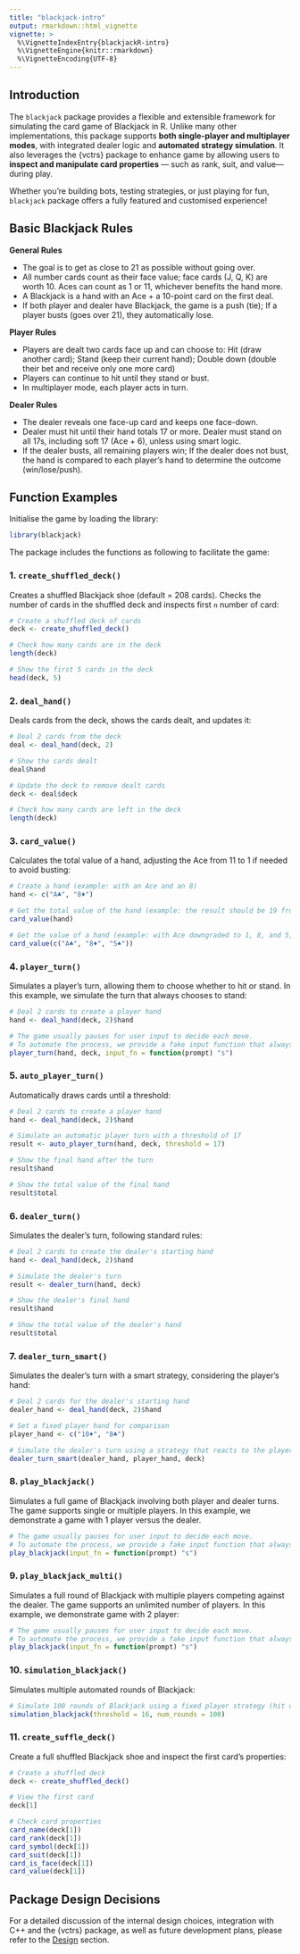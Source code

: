 ```yaml
---
title: "blackjack-intro"
output: rmarkdown::html_vignette
vignette: >
  %\VignetteIndexEntry{blackjackR-intro}
  %\VignetteEngine{knitr::rmarkdown}
  %\VignetteEncoding{UTF-8}
---
```


## Introduction

The `blackjack` package provides a flexible and extensible framework for simulating the card game of Blackjack in R. Unlike many other implementations, this package supports **both single-player and multiplayer modes**, with integrated dealer logic and **automated strategy simulation**. It also leverages the {vctrs} package to enhance game by allowing users to **inspect and manipulate card properties** — such as rank, suit, and value—during play. 

Whether you're building bots, testing strategies, or just playing for fun, `blackjack` package offers a fully featured and customised experience! 

## Basic Blackjack Rules 

**General Rules** 

-   The goal is to get as close to 21 as possible without going over.
-   All number cards count as their face value; face cards (J, Q, K) are worth 10. Aces can count as 1 or 11, whichever benefits the hand more.
-   A Blackjack is a hand with an Ace + a 10-point card on the first deal.
-   If both player and dealer have Blackjack, the game is a push (tie); If a player busts (goes over 21), they automatically lose.

**Player Rules** 

-   Players are dealt two cards face up and can choose to: Hit (draw another card); Stand (keep their current hand); Double down (double their bet and receive only one more card)
-   Players can continue to hit until they stand or bust. 
-   In multiplayer mode, each player acts in turn.

**Dealer Rules** 

-   The dealer reveals one face-up card and keeps one face-down.
-   Dealer must hit until their hand totals 17 or more. Dealer must stand on all 17s, including soft 17 (Ace + 6), unless using smart logic.
-   If the dealer busts, all remaining players win; If the dealer does not bust, the hand is compared to each player’s hand to determine the outcome (win/lose/push).


## Function Examples 

Initialise the game by loading the library: 

```r
library(blackjack)
```

The package includes the functions as following to facilitate the game:

### 1. `create_shuffled_deck()`

Creates a shuffled Blackjack shoe (default = 208 cards). Checks the number of cards in the shuffled deck and inspects first `n` number of card: 

```r
# Create a shuffled deck of cards
deck <- create_shuffled_deck() 

# Check how many cards are in the deck
length(deck)

# Show the first 5 cards in the deck
head(deck, 5) 
```


### 2. `deal_hand()`

Deals cards from the deck, shows the cards dealt, and updates it:  

```r
# Deal 2 cards from the deck
deal <- deal_hand(deck, 2)  

# Show the cards dealt
deal$hand 

# Update the deck to remove dealt cards
deck <- deal$deck 

# Check how many cards are left in the deck
length(deck) 
```


### 3. `card_value()`

Calculates the total value of a hand, adjusting the Ace from 11 to 1 if needed to avoid busting: 

```r
# Create a hand (example: with an Ace and an 8)
hand <- c("A♣", "8♦")

# Get the total value of the hand (example: the result should be 19 from the example)
card_value(hand) 

# Get the value of a hand (example: with Ace downgraded to 1, 8, and 5, the result should be 14)
card_value(c("A♣", "8♦", "5♠")) 
```


### 4. `player_turn()`

Simulates a player's turn, allowing them to choose whether to hit or stand. In this example, we simulate the turn that always chooses to stand: 

```r
# Deal 2 cards to create a player hand
hand <- deal_hand(deck, 2)$hand
```

```r
# The game usually pauses for user input to decide each move.
# To automate the process, we provide a fake input function that always chooses "stand".
player_turn(hand, deck, input_fn = function(prompt) "s")
```


### 5. `auto_player_turn()`

Automatically draws cards until a threshold:

```r
# Deal 2 cards to create a player hand
hand <- deal_hand(deck, 2)$hand

# Simulate an automatic player turn with a threshold of 17
result <- auto_player_turn(hand, deck, threshold = 17)

# Show the final hand after the turn
result$hand

# Show the total value of the final hand
result$total
```


### 6. `dealer_turn()`

Simulates the dealer's turn, following standard rules:

```r
# Deal 2 cards to create the dealer's starting hand
hand <- deal_hand(deck, 2)$hand

# Simulate the dealer's turn
result <- dealer_turn(hand, deck)

# Show the dealer's final hand
result$hand

# Show the total value of the dealer's hand
result$total
```


### 7. `dealer_turn_smart()`

Simulates the dealer's turn with a smart strategy, considering the player's hand:

```r
# Deal 2 cards for the dealer's starting hand
dealer_hand <- deal_hand(deck, 2)$hand

# Set a fixed player hand for comparison
player_hand <- c("10♦", "8♣")

# Simulate the dealer's turn using a strategy that reacts to the player's hand
dealer_turn_smart(dealer_hand, player_hand, deck)
```


### 8. `play_blackjack()`

Simulates a full game of Blackjack involving both player and dealer turns. The game supports single or multiple players. In this example, we demonstrate a game with 1 player versus the dealer.

```r
# The game usually pauses for user input to decide each move.
# To automate the process, we provide a fake input function that always chooses "stand".
play_blackjack(input_fn = function(prompt) "s")
```


### 9. `play_blackjack_multi()`

Simulates a full round of Blackjack with multiple players competing against the dealer. The game supports an unlimited number of players. In this example, we demonstrate game with 2 player: 

```r
# The game usually pauses for user input to decide each move.
# To automate the process, we provide a fake input function that always chooses "stand".
play_blackjack(input_fn = function(prompt) "s")
```


### 10. `simulation_blackjack()`

Simulates multiple automated rounds of Blackjack: 

```r
# Simulate 100 rounds of Blackjack using a fixed player strategy (hit until reaching 16)
simulation_blackjack(threshold = 16, num_rounds = 100)
```

### 11. `create_suffle_deck()`

Create a full shuffled Blackjack shoe and inspect the first card’s properties:

```r
# Create a shuffled deck 
deck <- create_shuffled_deck()

# View the first card
deck[1]

# Check card properties
card_name(deck[1])     
card_rank(deck[1])    
card_symbol(deck[1])  
card_suit(deck[1])    
card_is_face(deck[1])  
card_value(deck[1])  
```


## Package Design Decisions 

For a detailed discussion of the internal design choices, integration with C++ and the {vctrs} package, as well as future development plans, please refer to the [Design](https://monasharp.github.io/game-package-bilbies/articles/blackjack-design.html) section.


